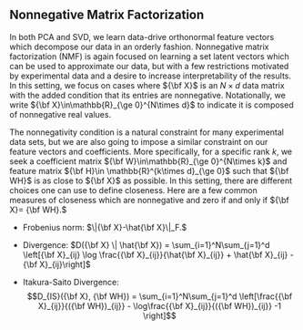 ## Nonnegative Matrix Factorization

In both PCA and SVD, we learn data-drive orthonormal feature vectors which decompose our data in an orderly fashion.  Nonnegative matrix factorization (NMF) is again focused on learning a set latent vectors which can be used to approximate our data, but with a few restrictions motivated by experimental data and a desire to increase interpretability of the results.  In this setting, we focus on cases where ${\bf X}$ is an $N\times d$ data matrix with the added condition that its entries are nonnegative. Notationally, we write ${\bf X}\in\mathbb{R}_{\ge 0}^{N\times d}$ to indicate it is composed of nonnegative real values. 

The nonnegativity condition is a natural constraint for many experimental data sets, but we are also going to impose a similar constraint on our feature vectors and coefficients.  More specifically, for a specific rank $k$, we seek a coefficient matrix ${\bf W}\in\mathbb{R}_{\ge 0}^{N\times k}$ and feature matrix ${\bf H}\in \mathbb{R}^{k\times d}_{\ge 0}$ such that ${\bf WH}$ is as close to ${\bf X}$ as possible. In this setting, there are different choices one can use to define closeness. Here are a few common measures of closeness which are nonnegative and zero if and only if ${\bf X}= {\bf WH}.$

- Frobenius norm: $\|{\bf X}-\hat{\bf X}\|_F.$

- Divergence: $D({\bf X} \| \hat{\bf X}) = \sum_{i=1}^N\sum_{j=1}^d \left[{\bf X}_{ij} \log \frac{{\bf X}_{ij}}{\hat{\bf X}_{ij}} + \hat{\bf X}_{ij} - {\bf X}_{ij}\right]$

- Itakura-Saito Divergence: $$D_{IS}({\bf X}, {\bf WH}) = \sum_{i=1}^N\sum_{j=1}^d \left[\frac{{\bf X}_{ij}}{({\bf WH})_{ij}} - \log\frac{{\bf X}_{ij}}{({\bf WH})_{ij}} -1  \right]$$

